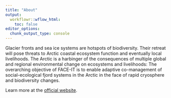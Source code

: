 ```yaml
---
title: "About"
output:
  workflowr::wflow_html:
    toc: false
editor_options:
  chunk_output_type: console
---
```


Glacier fronts and sea ice systems are hotspots of biodiversity. Their retreat will pose threats to Arctic coastal ecosystem function and eventually local livelihoods. The Arctic is a harbinger of the consequences of multiple global and regional environmental change on ecosystems and livelihoods: The overarching objective of FACE-IT is to enable adaptive co-management of social-ecological fjord systems in the Arctic in the face of rapid cryosphere and biodiversity changes.

Learn more at the [official website](https://www.face-it-project.eu/).
